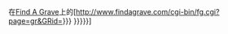 在[[Find A Grave]]上的[http://www.findagrave.com/cgi-bin/fg.cgi?page=gr&GRid={{{1|{{{grid}}}}}} {{{2|{{{name|{{PAGENAME}}}}}}}}]<noinclude>
{{documentation}}
</noinclude>